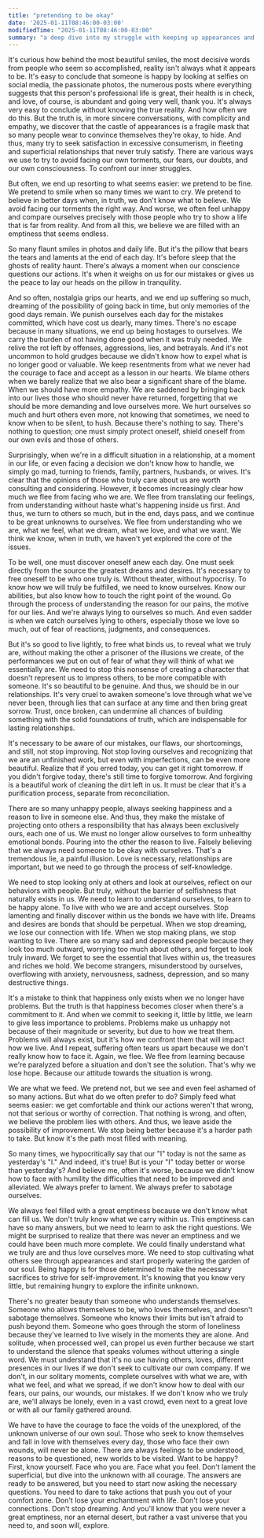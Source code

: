 ```yaml
---
title: "pretending to be okay"
date: '2025-01-11T08:46:00-03:00'
modifiedTime: "2025-01-11T08:46:00-03:00"
summary: "a deep dive into my struggle with keeping up appearances and finding my true self"
---
```


It's curious how behind the most beautiful smiles, the most decisive words from people who seem so accomplished, reality isn't always what it appears to be. It's easy to conclude that someone is happy by looking at selfies on social media, the passionate photos, the numerous posts where everything suggests that this person's professional life is great, their health is in check, and love, of course, is abundant and going very well, thank you. It's always very easy to conclude without knowing the true reality. And how often we do this. But the truth is, in more sincere conversations, with complicity and empathy, we discover that the castle of appearances is a fragile mask that so many people wear to convince themselves they're okay, to hide. And thus, many try to seek satisfaction in excessive consumerism, in fleeting and superficial relationships that never truly satisfy. There are various ways we use to try to avoid facing our own torments, our fears, our doubts, and our own consciousness. To confront our inner struggles.

But often, we end up resorting to what seems easier: we pretend to be fine. We pretend to smile when so many times we want to cry. We pretend to believe in better days when, in truth, we don't know what to believe. We avoid facing our torments the right way. And worse, we often feel unhappy and compare ourselves precisely with those people who try to show a life that is far from reality. And from all this, we believe we are filled with an emptiness that seems endless.

So many flaunt smiles in photos and daily life. But it's the pillow that bears the tears and laments at the end of each day. It's before sleep that the ghosts of reality haunt. There's always a moment when our conscience questions our actions. It's when it weighs on us for our mistakes or gives us the peace to lay our heads on the pillow in tranquility.

And so often, nostalgia grips our hearts, and we end up suffering so much, dreaming of the possibility of going back in time, but only memories of the good days remain. We punish ourselves each day for the mistakes committed, which have cost us dearly, many times. There's no escape because in many situations, we end up being hostages to ourselves. We carry the burden of not having done good when it was truly needed. We relive the rot left by offenses, aggressions, lies, and betrayals. And it's not uncommon to hold grudges because we didn't know how to expel what is no longer good or valuable. We keep resentments from what we never had the courage to face and accept as a lesson in our hearts. We blame others when we barely realize that we also bear a significant share of the blame. When we should have more empathy. We are saddened by bringing back into our lives those who should never have returned, forgetting that we should be more demanding and love ourselves more. We hurt ourselves so much and hurt others even more, not knowing that sometimes, we need to know when to be silent, to hush. Because there's nothing to say. There's nothing to question; one must simply protect oneself, shield oneself from our own evils and those of others.

Surprisingly, when we're in a difficult situation in a relationship, at a moment in our life, or even facing a decision we don't know how to handle, we simply go mad, turning to friends, family, partners, husbands, or wives. It's clear that the opinions of those who truly care about us are worth consulting and considering. However, it becomes increasingly clear how much we flee from facing who we are. We flee from translating our feelings, from understanding without haste what's happening inside us first. And thus, we turn to others so much, but in the end, days pass, and we continue to be great unknowns to ourselves. We flee from understanding who we are, what we feel, what we dream, what we love, and what we want. We think we know, when in truth, we haven't yet explored the core of the issues.

To be well, one must discover oneself anew each day. One must seek directly from the source the greatest dreams and desires. It's necessary to free oneself to be who one truly is. Without theater, without hypocrisy. To know how we will truly be fulfilled, we need to know ourselves. Know our abilities, but also know how to touch the right point of the wound. Go through the process of understanding the reason for our pains, the motive for our lies. And we're always lying to ourselves so much. And even sadder is when we catch ourselves lying to others, especially those we love so much, out of fear of reactions, judgments, and consequences.

But it's so good to live lightly, to free what binds us, to reveal what we truly are, without making the other a prisoner of the illusions we create, of the performances we put on out of fear of what they will think of what we essentially are. We need to stop this nonsense of creating a character that doesn't represent us to impress others, to be more compatible with someone. It's so beautiful to be genuine. And thus, we should be in our relationships. It's very cruel to awaken someone's love through what we've never been, through lies that can surface at any time and then bring great sorrow. Trust, once broken, can undermine all chances of building something with the solid foundations of truth, which are indispensable for lasting relationships.

It's necessary to be aware of our mistakes, our flaws, our shortcomings, and still, not stop improving. Not stop loving ourselves and recognizing that we are an unfinished work, but even with imperfections, can be even more beautiful. Realize that if you erred today, you can get it right tomorrow. If you didn't forgive today, there's still time to forgive tomorrow. And forgiving is a beautiful work of cleaning the dirt left in us. It must be clear that it's a purification process, separate from reconciliation.

There are so many unhappy people, always seeking happiness and a reason to live in someone else. And thus, they make the mistake of projecting onto others a responsibility that has always been exclusively ours, each one of us. We must no longer allow ourselves to form unhealthy emotional bonds. Pouring into the other the reason to live. Falsely believing that we always need someone to be okay with ourselves. That's a tremendous lie, a painful illusion. Love is necessary, relationships are important, but we need to go through the process of self-knowledge.

We need to stop looking only at others and look at ourselves, reflect on our behaviors with people. But truly, without the barrier of selfishness that naturally exists in us. We need to learn to understand ourselves, to learn to be happy alone. To live with who we are and accept ourselves. Stop lamenting and finally discover within us the bonds we have with life. Dreams and desires are bonds that should be perpetual. When we stop dreaming, we lose our connection with life. When we stop making plans, we stop wanting to live. There are so many sad and depressed people because they look too much outward, worrying too much about others, and forget to look truly inward. We forget to see the essential that lives within us, the treasures and riches we hold. We become strangers, misunderstood by ourselves, overflowing with anxiety, nervousness, sadness, depression, and so many destructive things.

It's a mistake to think that happiness only exists when we no longer have problems. But the truth is that happiness becomes closer when there's a commitment to it. And when we commit to seeking it, little by little, we learn to give less importance to problems. Problems make us unhappy not because of their magnitude or severity, but due to how we treat them. Problems will always exist, but it's how we confront them that will impact how we live. And I repeat, suffering often tears us apart because we don't really know how to face it. Again, we flee. We flee from learning because we're paralyzed before a situation and don't see the solution. That's why we lose hope. Because our attitude towards the situation is wrong.

We are what we feed. We pretend not, but we see and even feel ashamed of so many actions. But what do we often prefer to do? Simply feed what seems easier: we get comfortable and think our actions weren't that wrong, not that serious or worthy of correction. That nothing is wrong, and often, we believe the problem lies with others. And thus, we leave aside the possibility of improvement. We stop being better because it's a harder path to take. But know it's the path most filled with meaning.

So many times, we hypocritically say that our "I" today is not the same as yesterday's "I." And indeed, it's true! But is your "I" today better or worse than yesterday's? And believe me, often it's worse, because we didn't know how to face with humility the difficulties that need to be improved and alleviated. We always prefer to lament. We always prefer to sabotage ourselves.

We always feel filled with a great emptiness because we don't know what can fill us. We don't truly know what we carry within us. This emptiness can have so many answers, but we need to learn to ask the right questions. We might be surprised to realize that there was never an emptiness and we could have been much more complete. We could finally understand what we truly are and thus love ourselves more. We need to stop cultivating what others see through appearances and start properly watering the garden of our soul. Being happy is for those determined to make the necessary sacrifices to strive for self-improvement. It's knowing that you know very little, but remaining hungry to explore the infinite unknown.

There's no greater beauty than someone who understands themselves. Someone who allows themselves to be, who loves themselves, and doesn't sabotage themselves. Someone who knows their limits but isn't afraid to push beyond them. Someone who goes through the storm of loneliness because they've learned to live wisely in the moments they are alone. And solitude, when processed well, can propel us even further because we start to understand the silence that speaks volumes without uttering a single word. We must understand that it's no use having others, loves, different presences in our lives if we don't seek to cultivate our own company. If we don't, in our solitary moments, complete ourselves with what we are, with what we feel, and what we spread, if we don't know how to deal with our fears, our pains, our wounds, our mistakes. If we don't know who we truly are, we'll always be lonely, even in a vast crowd, even next to a great love or with all our family gathered around.

We have to have the courage to face the voids of the unexplored, of the unknown universe of our own soul. Those who seek to know themselves and fall in love with themselves every day, those who face their own wounds, will never be alone. There are always feelings to be understood, reasons to be questioned, new worlds to be visited. Want to be happy? First, know yourself. Face who you are. Face what you feel. Don't lament the superficial, but dive into the unknown with all courage. The answers are ready to be answered, but you need to start now asking the necessary questions. You need to dare to take actions that push you out of your comfort zone. Don't lose your enchantment with life. Don't lose your connections. Don't stop dreaming. And you'll know that you were never a great emptiness, nor an eternal desert, but rather a vast universe that you need to, and soon will, explore.